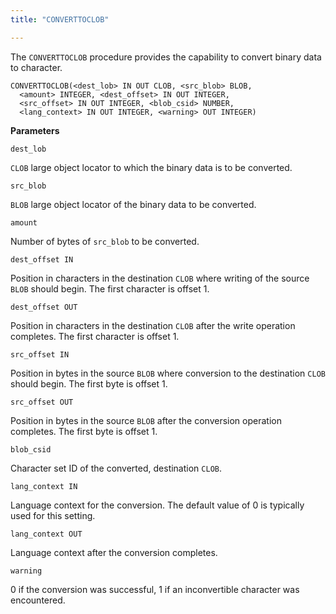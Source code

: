 ```yaml
---
title: "CONVERTTOCLOB"

---
```


The `CONVERTTOCLOB` procedure provides the capability to convert binary data to character.

```text
CONVERTTOCLOB(<dest_lob> IN OUT CLOB, <src_blob> BLOB,
  <amount> INTEGER, <dest_offset> IN OUT INTEGER,
  <src_offset> IN OUT INTEGER, <blob_csid> NUMBER,
  <lang_context> IN OUT INTEGER, <warning> OUT INTEGER)
```

**Parameters**

`dest_lob`

 `CLOB` large object locator to which the binary data is to be converted.

`src_blob`

 `BLOB` large object locator of the binary data to be converted.

`amount`

 Number of bytes of `src_blob` to be converted.

`dest_offset IN`

 Position in characters in the destination `CLOB` where writing of the source `BLOB` should begin. The first character is offset 1.

`dest_offset OUT`

 Position in characters in the destination `CLOB` after the write operation completes. The first character is offset 1.

`src_offset IN`

 Position in bytes in the source `BLOB` where conversion to the destination `CLOB` should begin. The first byte is offset 1.

`src_offset OUT`

 Position in bytes in the source `BLOB` after the conversion operation completes. The first byte is offset 1.

`blob_csid`

 Character set ID of the converted, destination `CLOB`.

`lang_context IN`

 Language context for the conversion. The default value of 0 is typically used for this setting.

`lang_context OUT`

 Language context after the conversion completes.

`warning`

 0 if the conversion was successful, 1 if an inconvertible character was encountered.
